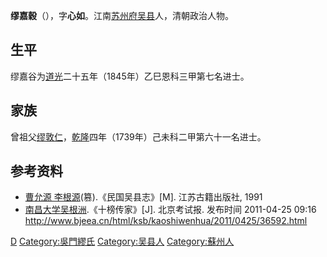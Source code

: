 '''缪嘉穀'''（{{bd|？||？|catIdx=Miao缪}}），字'''心如'''。江南[[苏州府|苏州府]][[吴县|吴县]]人，清朝政治人物。

==生平==
缪嘉谷为[[道光|道光]]二十五年（1845年）乙巳恩科三甲第七名进士。

== 家族 ==
曾祖父[[缪敦仁|缪敦仁]]，[[乾隆|乾隆]]四年（1739年）己未科二甲第六十一名进士。

==参考资料==
*[[曹允源_李根源|曹允源 李根源]](篡).《民国吴县志》[M].  江苏古籍出版社, 1991
*[[南昌大学|南昌大学]][[吴根洲|吴根洲]].《十榜传家》[J]. 北京考试报. 发布时间 2011-04-25 09:16  http://www.bjeea.cn/html/ksb/kaoshiwenhua/2011/0425/36592.html

{{道光二十五年乙巳恩科殿試金榜}}

{{Authority control}}

{{DEFAULTSORT:Miao繆}}
[[Category:缪姓|D]]
[[Category:吳門繆氏|Category:吳門繆氏]]
[[Category:吴县人|Category:吴县人]]
[[Category:蘇州人|Category:蘇州人]]